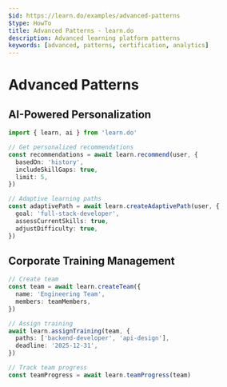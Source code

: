 ```yaml
---
$id: https://learn.do/examples/advanced-patterns
$type: HowTo
title: Advanced Patterns - learn.do
description: Advanced learning platform patterns
keywords: [advanced, patterns, certification, analytics]
---
```


# Advanced Patterns

## AI-Powered Personalization

```typescript
import { learn, ai } from 'learn.do'

// Get personalized recommendations
const recommendations = await learn.recommend(user, {
  basedOn: 'history',
  includeSkillGaps: true,
  limit: 5,
})

// Adaptive learning paths
const adaptivePath = await learn.createAdaptivePath(user, {
  goal: 'full-stack-developer',
  assessCurrentSkills: true,
  adjustDifficulty: true,
})
```

## Corporate Training Management

```typescript
// Create team
const team = await learn.createTeam({
  name: 'Engineering Team',
  members: teamMembers,
})

// Assign training
await learn.assignTraining(team, {
  paths: ['backend-developer', 'api-design'],
  deadline: '2025-12-31',
})

// Track team progress
const teamProgress = await learn.teamProgress(team)
```
